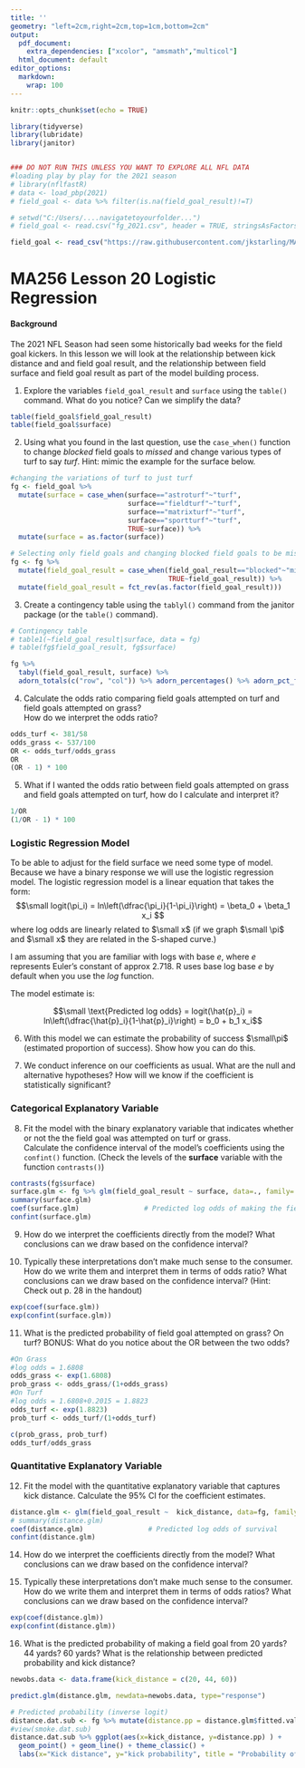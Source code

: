 ```yaml
---
title: ''
geometry: "left=2cm,right=2cm,top=1cm,bottom=2cm"
output:
  pdf_document:
    extra_dependencies: ["xcolor", "amsmath","multicol"]
  html_document: default
editor_options:
  markdown:
    wrap: 100
---
```


```r
knitr::opts_chunk$set(echo = TRUE)
```

\newcommand{\sol}[1]{\color{violet} #1 \color{black}}

<!-- \renewcommand{\sol}[1]{} -->


<!-- xcolor standard colors: 
black, blue, brown, cyan, darkgray, green, lime, magenta, olive, orange, red, purple, teal, violet, yellow, etc.  -->

```r
library(tidyverse)
library(lubridate)
library(janitor)


### DO NOT RUN THIS UNLESS YOU WANT TO EXPLORE ALL NFL DATA
#loading play by play for the 2021 season
# library(nflfastR)
# data <- load_pbp(2021)
# field_goal <- data %>% filter(is.na(field_goal_result)!=T)

# setwd("C:/Users/....navigatetoyourfolder...")
# field_goal <- read.csv("fg_2021.csv", header = TRUE, stringsAsFactors = FALSE)

field_goal <- read_csv("https://raw.githubusercontent.com/jkstarling/MA256/main/data/fg_2021.csv")
```


# MA256 Lesson 20 Logistic Regression

#### Background
The 2021 NFL Season had seen some historically bad weeks for the field goal kickers. In this lesson we will look at the relationship between kick distance and and field goal result, and the relationship between field surface and field goal result as part of the model building process.


(1) Explore the variables `field_goal_result` and `surface` using the `table()` command. What do you notice? Can we simplify the data?


```r
table(field_goal$field_goal_result)
table(field_goal$surface)
```

\sol{We notice that there are multiples types of turf and that there are 14 blocked field goals (which are also missed field goals)}

(2) Using what you found in the last question, use the `case_when()` function to change *blocked* field goals to *missed* and change various types of turf to say *turf*. Hint: mimic the example for the surface below. 

```r
#changing the variations of turf to just turf
fg <- field_goal %>% 
  mutate(surface = case_when(surface=="astroturf"~"turf",
                             surface=="fieldturf"~"turf", 
                             surface=="matrixturf"~"turf",
                             surface=="sportturf"~"turf",
                             TRUE~surface)) %>% 
  mutate(surface = as.factor(surface))

# Selecting only field goals and changing blocked field goals to be missed.  
fg <- fg %>% 
  mutate(field_goal_result = case_when(field_goal_result=="blocked"~"missed", 
                                       TRUE~field_goal_result)) %>% 
  mutate(field_goal_result = fct_rev(as.factor(field_goal_result)))


```


(3) Create a contingency table using the `tablyl()` command from the janitor package (or the `table()` command).


```r
# Contingency table
# table1(~field_goal_result|surface, data = fg)
# table(fg$field_goal_result, fg$surface)

fg %>% 
  tabyl(field_goal_result, surface) %>% 
  adorn_totals(c("row", "col")) %>% adorn_percentages() %>% adorn_pct_formatting() %>% adorn_ns(position="front")

```


(4) Calculate the odds ratio comparing field goals attempted on turf and field goals attempted on grass?   
How do we interpret the odds ratio? 

```r
odds_turf <- 381/58
odds_grass <- 537/100
OR <- odds_turf/odds_grass
OR
(OR - 1) * 100
```


\sol{The odds of field goals attempted on turf being made are 1.22 times larger than the odds of field goals attempted on grass being made OR field goals attempted on turf are 22\% more likely to be made compared to field goals attempted on grass}


(5) What if I wanted the odds ratio between field goals attempted on grass and field goals attempted on turf, how do I calculate and interpret it? 

```r
1/OR
(1/OR - 1) * 100
```

\sol{Field goals attempted on grass are 18\% less likely to be made compared to field goals attempted on turf. }


### Logistic Regression Model
To be able to adjust for the field surface we need some type of model. Because we have a binary response we will use the logistic regression model. The logistic regression model is a linear equation that takes the form:
$$\small  logit(\pi_i) = ln\left(\dfrac{\pi_i}{1-\pi_i}\right) = \beta_0 + \beta_1 x_i $$
where log odds are linearly related to $\small x$ (if we graph $\small \pi$ and $\small x$ they are related in the S-shaped curve.) 

I am assuming that you are familiar with logs with base $e$, where $e$ represents Euler's constant of approx 2.718. R uses base log base $e$ by default when you use the *log* function.

The model estimate is: 

$$\small  \text{Predicted log odds} = logit(\hat{p}_i) = ln\left(\dfrac{\hat{p}_i}{1-\hat{p}_i}\right) = b_0 + b_1 x_i$$

(6) With this model we can estimate the probability of success $\small\pi$ (estimated proportion of success). Show how you can do this. 

\sol{$$\small  exp\left[ln\left(\dfrac{\hat{p}_i}{1-\hat{p}_i}\right)\right]  = exp \left[b_0 + b_1 x_i\right] $$}
\sol{$$\small \dfrac{\hat{p}_i}{1-\hat{p}_i} = exp\left[b_0 + b_1 x_i\right]$$}
\sol{$$\small \hat{p}_i = \dfrac{exp\left[b_0 + b_1 x_i \right]}{1+ exp\left[b_0 + b_1 x_i \right]} = \frac{odds}{1+odds}$$}


(7) We conduct inference on our coefficients as usual. What are the null and alternative hypotheses? How will we know if the coefficient is statistically significant?


\sol{Null: There is no linear relationship between the log odds and the explanatory variable}

\sol{Alternative: There is a linear relationship between the log odds and the explanatory variable}

\sol{$$\small H_0: \beta_1 = 0 \text{ vs } H_A: \beta_1 \neq 0$$}

\sol{Confidence interval containing the null value (0) indicates that the estimate is not statistically significant. }


<!-- (7) How do we get the odds ratios given the log odds?  -->

<!-- \sol{We exponentiate to get the odds ratio} -->


<!-- (8) Our hypotheses are: $$\small H_0: OR = 1 \text{ vs } H_A: OR \neq 1$$ -->
<!-- - Confidence interval containing the null value indicates that the estimate is not statistically significant. So if we are dealing with OR, when do we have a statistically significant result?   -->

<!-- \sol{When 1 is NOT in the CI.} -->


### Categorical Explanatory Variable
(8) Fit the model with the binary explanatory variable that indicates whether or not the the field goal was attempted on turf or grass.  
Calculate the confidence interval of the model's coefficients using the `confint()` function. 
(Check the levels of the **surface** variable with the function `contrasts()`)


```r
contrasts(fg$surface)
surface.glm <- fg %>% glm(field_goal_result ~ surface, data=., family='binomial')
summary(surface.glm)
coef(surface.glm)                # Predicted log odds of making the field goal
confint(surface.glm)
```


(9) How do we interpret the coefficients directly from the model? What conclusions can we draw based on the confidence interval?

\sol{The intercept of 1.6808 is the predicted log odds for field goal attempted on grass}

\sol{The $\hat{\beta_1}$ coefficient is the change in log odds going from **kicking on grass** to **kicking on turf**.}

\sol{The confidence interval for $\hat{\beta_1}$ contains 0 indicating that there is not a statistically significant relationship between surface type and log odds.} 


(10) Typically these interpretations don't make much sense to the consumer. How do we write them and interpret them in terms of odds ratio? What conclusions can we draw based on the confidence interval? (Hint: Check out p. 28 in the handout)


```r
exp(coef(surface.glm))           
exp(confint(surface.glm))
```

\sol{The odds of making a field goal on grass is 5.37:1 or in other words we would expect to make 5.37 field goals for every miss.}

\sol{The odds of making a field goal on grass is (5.370+1.223):1 = 6.593:1 or we can say that we would expect to make 6.593 field goals for every miss.}

\sol{We are 95\% confident that field goals kicked on turf have a 0.86 times smaller odds to 1.74 times larger odds of being made than field goals kicked on grass. This CI contains 1 indicating that there is not a significant difference in the odds of making a kick on turf vs grass}


(11) What is the predicted probability of field goal attempted on grass? On turf? BONUS: What do you notice about the OR between the two odds?


```r
#On Grass
#log odds = 1.6808
odds_grass <- exp(1.6808)
prob_grass <- odds_grass/(1+odds_grass)
#On Turf
#log odds = 1.6808+0.2015 = 1.8823
odds_turf <- exp(1.8823)
prob_turf <- odds_turf/(1+odds_turf)

c(prob_grass, prob_turf)
odds_turf/odds_grass
```

\sol{Our predicted success probability of a field goal attempted on grass is 0.8430}

\sol{Our predicted success probability of a field goal attempted on turf is 0.8679}


### Quantitative Explanatory Variable
(12) Fit the model with the quantitative explanatory variable that captures kick distance. Calculate the 95\% CI for the coefficient estimates. 


```r
distance.glm <- glm(field_goal_result ~  kick_distance, data=fg, family='binomial')
# summary(distance.glm)
coef(distance.glm)                # Predicted log odds of survival
confint(distance.glm) 
```


(14) How do we interpret the coefficients directly from the model? What conclusions can we draw based on the confidence interval?


\sol{The intercept of 6.55 is the predicted log odds for field goal attempted with a distance of 0 yards}

\sol{The $\hat{\beta_1}$ coefficient of -0.11 is the change in log odds for an increase in 1 yard of kick distance.}

\sol{The confidence interval for $\hat{\beta_1}$ does not contain 0 indicating that there is a statistically significant relationship between kick distance and log odds.} 


(15) Typically these interpretations don't make much sense to the consumer. How do we write them and interpret them in terms of odds ratios? What conclusions can we draw based on the confidence interval?


```r
exp(coef(distance.glm))           
exp(confint(distance.glm))        
```

\sol{The slope coefficient indicates a multiplicative change (x 0.8934) for each increase of 1 yard in distance.}

\sol{The confidence interval does not contain 1 indicating a significant relationship between kick distance and odds.}

(16) What is the predicted probability of making a field goal from 20 yards?  44 yards?  60 yards? What is the relationship between predicted probability and kick distance?


```r
newobs.data <- data.frame(kick_distance = c(20, 44, 60))

predict.glm(distance.glm, newdata=newobs.data, type="response")

# Predicted probability (inverse logit)
distance.dat.sub <- fg %>% mutate(distance.pp = distance.glm$fitted.values)
#view(smoke.dat.sub)
distance.dat.sub %>% ggplot(aes(x=kick_distance, y=distance.pp) ) + 
  geom_point() + geom_line() + theme_classic() + 
  labs(x="Kick distance", y="kick probability", title = "Probability of successful kick vs. distance (in yards)")
```

\sol{The predicted probability of a 20/44/60 yard field goal is 0.9865/0.8301/0.4458. There is a negative relationship between predicted probability and kick distance.}





